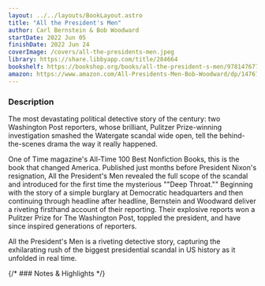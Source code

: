 ```yaml
---
layout: ../../layouts/BookLayout.astro
title: "All the President's Men"
author: Carl Bernstein & Bob Woodward
startDate: 2022 Jun 05
finishDate: 2022 Jun 24
coverImage: /covers/all-the-presidents-men.jpeg
library: https://share.libbyapp.com/title/284664
bookshelf: https://bookshop.org/books/all-the-president-s-men/9781476770512
amazon: https://www.amazon.com/All-Presidents-Men-Bob-Woodward/dp/1476770514/
---
```


<ReadingTime
startDate  = {frontmatter.startDate}
finishDate = {frontmatter.finishDate}
/>

### Description
The most devastating political detective story of the century: two Washington Post reporters, whose brilliant, Pulitzer Prize-winning investigation smashed the Watergate scandal wide open, tell the behind-the-scenes drama the way it really happened.

One of Time magazine's All-Time 100 Best Nonfiction Books, this is the book that changed America. Published just months before President Nixon's resignation, All the President's Men revealed the full scope of the scandal and introduced for the first time the mysterious ""Deep Throat."" Beginning with the story of a simple burglary at Democratic headquarters and then continuing through headline after headline, Bernstein and Woodward deliver a riveting firsthand account of their reporting. Their explosive reports won a Pulitzer Prize for The Washington Post, toppled the president, and have since inspired generations of reporters.

All the President's Men is a riveting detective story, capturing the exhilarating rush of the biggest presidential scandal in US history as it unfolded in real time.

{/* ### Notes & Highlights */}

<BuyBook
  library   = {frontmatter.library}
  bookshelf = {frontmatter.bookshelf}
  amazon    = {frontmatter.amazon}
/>
